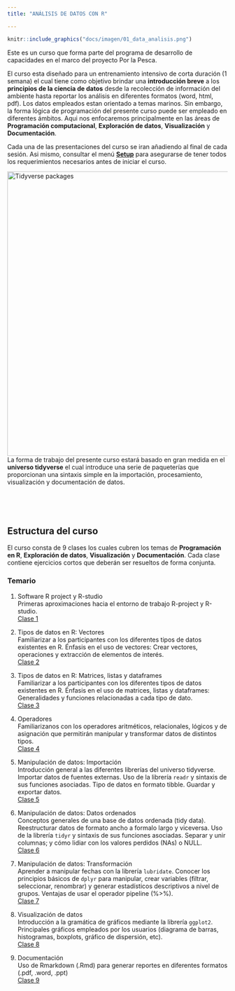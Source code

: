 ```yaml
---
title: "ANÁLISIS DE DATOS CON R"

---
```


<!-- <img src="docs/imagen/Data_science_1.png" alt="Dat Science principles" style="float:right;clear:left;width:250px;border:0;padding:0% 3%;"/> -->

```r
knitr::include_graphics("docs/imagen/01_data_analisis.png")
```


Este es un curso que forma parte del programa de desarrollo de capacidades en el marco del proyecto Por la Pesca.

El curso esta diseñado para un entrenamiento intensivo de corta duración (1 semana) el cual tiene como objetivo brindar una **introducción breve** a los **principios de la ciencia de datos** desde la recolección de información del ambiente hasta reportar los análisis en diferentes formatos (word, html, pdf). Los datos empleados estan orientado a temas marinos. Sin embargo, la forma lógica de programación del presente curso puede ser empleado en diferentes ámbitos. Aqui nos enfocaremos principalmente en las áreas de **Programación computacional**, **Exploración de datos**, **Visualización** y **Documentación**.

Cada una de las presentaciones del curso se iran añadiendo al final de cada sesión. Asi mismo, consultar el menú [**Setup**](./00_setup.html) para asegurarse de tener todos los requerimientos necesarios antes de iniciar el curso.


<img src="docs/imagen/02_tidyverse_Package.png" alt="Tidyverse packages" style="float:left;clear:right;width:650px;border:0;padding:0% 30% 0% 0%;"/>

<!-- <img src="docs/imagen/Data_science_frame.png" alt="Tidyverse packages" style="float:left;clear:left;width:650px;border:0;padding:0% 4% 0% 0%;"/> -->

<br>

La forma de trabajo del presente curso estará basado en gran medida en el **universo tidyverse** el cual introduce una serie de paqueterías que proporcionan una sintaxis simple en la importación, procesamiento, visualización y documentación de datos.

<br>

<br>

<!-- ## Resultados del entrenamiento -->

<!-- Se espera que para el final del curso cada unos de los participantes pueda: -->

<!-- - Entender los principios de la ciencia de datos -->

<!-- - Sentirse seguro trabajando en uno de los programas más populares para análisis de datos -->

<!-- - Estar familiarizado con diferentes tipos y estructura de datos -->

<!-- - Importar, manipular, visualizar y reportar cada uno de sus análisis. -->

<!-- ## Requerimientos -->

<!-- El curso esta diseñado de tal modo que no se requiere de conocimiento previo en programación. Sin embargo, resultará ventajoso tener conocimientos previos de programación y estadística básica. Para un flujo de trabajo eficiente, por favor asegúrate de descargar los datos e instalar todo antes de trabajar con el material proporcionado. -->

## Estructura del curso

El curso consta de 9 clases los cuales cubren los temas de **Programación en R**, **Exploración de datos**, **Visualización** y **Documentación**. Cada clase contiene ejercicios cortos que deberán ser resueltos de forma conjunta.

### Temario

1. Software R project y R-studio\
Primeras aproximaciones hacia el entorno de trabajo R-project y R-studio.\
[Clase 1](https://docs.google.com/presentation/d/18t4PEkoztvN1Nbb2-xFD0tB7jWSDSNaDxj__AEK5Zpk/edit)

2. Tipos de datos en R: Vectores\
Familiarizar a los participantes con los diferentes tipos de datos existentes en R. Énfasis en el uso de vectores: Crear vectores, operaciones y extracción de elementos de interés.\
[Clase 2](https://docs.google.com/presentation/d/1X_tnJ4eO7aajQBV7OqiPtZBxVmt5UgBjQstvRXOVTJ8/edit#slide=id.g181d7654eed_0_248)

3. Tipos de datos en R: Matrices, listas y dataframes\
Familiarizar a los participantes con los diferentes tipos de datos existentes en R. Énfasis en el uso de matrices, listas y dataframes: Generalidades y funciones relacionadas a cada tipo de dato.\
[Clase 3](https://docs.google.com/presentation/d/1Gwl5ROqqDCbVZsX1OCI5ifciMqwzCf1rO5f0l5YBvhQ/edit#slide=id.g1f682c2948e_0_310)

4. Operadores\
Familiarizanos con los operadores aritméticos, relacionales, lógicos y de asignación que permitirán manipular y transformar datos de distintos tipos.\
[Clase 4](https://docs.google.com/presentation/d/1xTdOQDf7LELOEe1XmYUdkHY3YUcq7hm0NWA1OXKg9N0/edit#slide=id.p)

5. Manipulación de datos: Importación\
Introducción general a las diferentes librerías del universo tidyverse. Importar datos de fuentes externas. Uso de la librería `readr` y sintaxis de sus funciones asociadas. Tipo de datos en formato tibble. Guardar y exportar datos.\
[Clase 5](https://docs.google.com/presentation/d/1DDRcBjj4oxutC2vHsRqBR9O7VYbiKCzgI134r2YMKQw/edit#slide=id.g1d3c6967d5a_0_160)

6. Manipulación de datos: Datos ordenados\
Conceptos generales de una base de datos ordenada (tidy data). Reestructurar datos de formato ancho a formalo largo y viceversa. Uso de la librería `tidyr` y sintaxis de sus funciones asociadas. Separar y unir columnas; y cómo lidiar con los valores perdidos (NAs) o NULL.\
[Clase 6](https://docs.google.com/presentation/d/1SLQ3dVqzQhgO1rykYdGOzleDqou6fbOb6mZY79FPc2Q/edit#slide=id.g1f84f03800d_0_19)

7. Manipulación de datos: Transformación\
Aprender a manipular fechas con la librería `lubridate`. Conocer los principios básicos de `dplyr` para manipular, crear variables (filtrar, seleccionar, renombrar) y generar estadísticos descriptivos a nivel de grupos. Ventajas de usar el operador pipeline (%>%).\
[Clase 7](https://docs.google.com/presentation/d/1df1qQG5ZLuo_lRNakqnMX_o6pxDs3r8NYRrbOKLTnfI/edit#slide=id.g1d54354e4c8_0_295)

8. Visualización de datos\
Introducción a la gramática de gráficos mediante la librería `ggplot2`. Principales gráficos empleados por los usuarios (diagrama de barras, histogramas, boxplots, gráfico de dispersión, etc).\
[Clase 8](https://docs.google.com/presentation/d/1dPCaZuV1LL6AoDX_5wssz2KZnsvlQlqGISGnzN6ulxE/edit#slide=id.g1d81f08e18b_0_40)

9. Documentación\
Uso de Rmarkdown (.Rmd) para generar reportes en diferentes formatos (.pdf, .word, .ppt)\
[Clase 9](https://docs.google.com/presentation/d/1XNn-AMjTeeHTNERRyuf-xcgt1RDu0GdADWzjFKJ7Geg/edit#slide=id.p)

